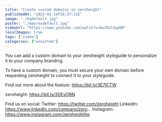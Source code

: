 ```yaml
---
title: "Create custom domains in zeroheight"
publishedAt: "2023-02-14T16:37:13Z"
image: "./hqdefault.jpg"
poster: "./maxresdefault.jpg"
videoUrl: "https://www.youtube.com/watch?v=8oJ5GlXypQM"
localImages: true
tags: ["video"]
categories: ["unsorted"]
---
```


You can add a custom domain to your zeroheight styleguide to personalize it to your company branding.

To have a custom domain, you must secure your own domain before requesting zeroheight to connect it to your styleguide.

Find out more about the feature: https://bit.ly/3E7ICTW

zeroheight: https://bit.ly/3DEvORN

Find us on social:
Twitter: https://twitter.com/zeroheight
LinkedIn: https://www.linkedin.com/company/zero...
Instagram: https://www.instagram.com/zeroheighthq
